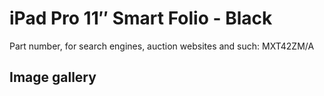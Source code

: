 
# iPad Pro 11″ Smart Folio - Black

Part number, for search engines, auction websites and such: MXT42ZM/A

## Image gallery

<div style={{ width: "768px" }}>
  <GalleryComponent
    images={[
      {
        original: "/everysource/MXT42.png",
        thumbnail: "/everypreview/MXT42.png",
      },
      {
        original: "/everysource/MXT42_AV1.png",
        thumbnail: "/everypreview/MXT42_AV1.png",
      },
      {
        original: "/everysource/MXT42_AV2.png",
        thumbnail: "/everypreview/MXT42_AV2.png",
      },
      {
        original: "/everysource/MXT42_AV3.png",
        thumbnail: "/everypreview/MXT42_AV3.png",
      },
      {
        original: "/everysource/MXT42_AV4.png",
        thumbnail: "/everypreview/MXT42_AV4.png",
      },
      {
        original: "/everysource/MXT42_AV5.png",
        thumbnail: "/everypreview/MXT42_AV5.png",
      }
    ]}
  />
</div>